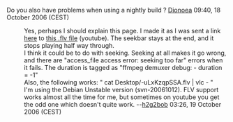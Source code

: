 Do you also have problems when using a nightly build ? [[User:Dionoea|Dionoea]] 09:40, 18 October 2006 (CEST)

: Yes, perhaps I should explain this page. I made it as I was sent a link [http://www.scaryideas.com/Videos/TruthInAdvertising/ here] to [http://youtube.com/get_video?video_id=-uLxKzqpSSA&t=OEgsToPDskJFSgqk8nQUBfjkFd97fFdR this .flv file] (youtube). The seekbar stays at the end, and it stops playing half way through.
: I think it could be to do with seeking. Seeking at all makes it go wrong, and there are "access_file access error: seeking too far" errors when it fails. The duration is tagged as "ffmpeg demuxer debug: - duration = -1"
: Also, the following works: " cat Desktop/-uLxKzqpSSA.flv | vlc - "
: I'm using the Debian Unstable version (svn-20061012). FLV support works almost all the time for me, but sometimes on youtube you get the odd one which doesn't quite work.  --[[User:H2g2bob|h2g2bob]] 03:26, 19 October 2006 (CEST)